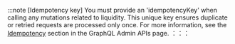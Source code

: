 :::note [Idempotency key]
You must provide an 'idempotencyKey' when calling any mutations related to liquidity. This unique key ensures duplicate or retried requests are processed only once. For more information, see the [Idempotency](/apis/graphql/admin-api-overview#idempotency) section in the GraphQL
Admin APIs page.
：：：
